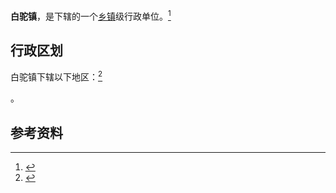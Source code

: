 {{中国乡级行政区|62/05/21/102/000}}

'''白驼镇'''，是{{PRC admin/fullname|62/05/21/102/000|3}}下辖的一个[[乡镇|乡镇]]级行政单位。<ref>{{PRC admin/ref sgc|{{PRC admin/parent|62/05/21/102/000}}}}</ref>

== 行政区划 ==

白驼镇下辖以下地区：<ref>{{PRC admin/ref sgc|62/05/21/102/000}}</ref>

{{PRC admin/children|62/05/21/102/000}}。

== 参考资料 ==

{{reflist}}

{{行政区划小作品}}
{{PRC admin/navcat|62/05/21/102/000}}